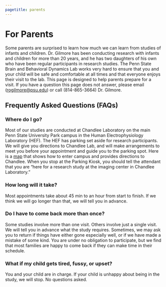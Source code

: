```yaml
---
pagetitle: parents
---
```


# For Parents

Some parents are surprised to learn how much we can learn from studies of infants and children. Dr. Gilmore has been conducting research with infants and children for more than 20 years, and he has two daughters of his own who have been regular participants in research studies. The Penn State Brain and Behavioral Dynamics Lab works very hard to ensure that you and your child will be safe and comfortable at all times and that everyone enjoys their visit to the lab. This page is designed to help parents prepare for a visit. If you have a question this page does not answer, please email ([rogilmore@psu.edu](mailto:rogilmore@psu.edu)) or call (814-865-3664) Dr. Gilmore.
    
## Frequently Asked Questions (FAQs)

### Where do I go?

Most of our studies are conducted at Chandlee Laboratory on the main Penn State University Park campus in the Human Electrophysiology Laboratory (HEF).  The HEF has parking set aside for research participants.  We will give you directions to Chandlee Lab, and will make arrangements to meet you before your appointment and guide you to the parking spot.  Here is a <a href="https://maps.google.com/maps/ms?authuser=0&vps=2&ie=UTF8&hl=en&oe=UTF8&msa=0&msid=217247569859503497087.0004aa9097a284548ff17">map</a> that shows how to enter campus and provides directions to Chandlee.  When you stop at the Parking Kiosk, you should tell the attendant that you are "here for a research study at the imaging center in Chandlee Laboratory."

### How long will it take?

Most appointments take about 45 min to an hour from start to finish. If we think we will go longer than that, we will tell you in advance.

### Do I have to come back more than once?

Some studies involve more than one visit.  Others involve just a single visit. We will tell you in advance what the study requires. Sometimes, we may ask you to return if things have either gone especially well, or if we have made a mistake of some kind.  You are under no obligation to participate, but we find that most families are happy to come back if they can make time in their schedule.

### What if my child gets tired, fussy, or upset?

You and your child are in charge.  If your child is unhappy about being in the study, we will stop. No questions asked. 